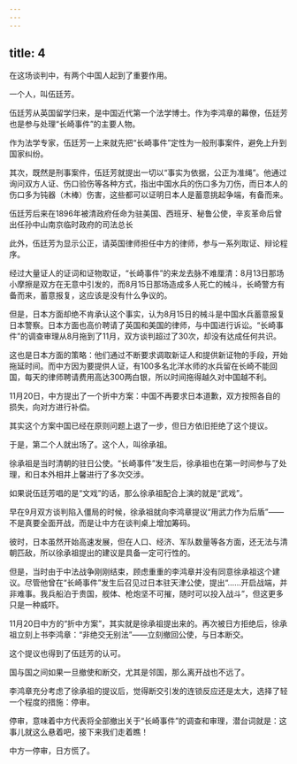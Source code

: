 ```yaml
---
---
---
```

title: 4
---



在这场谈判中，有两个中国人起到了重要作用。

一个人，叫伍廷芳。

伍廷芳从英国留学归来，是中国近代第一个法学博士。作为李鸿章的幕僚，伍廷芳也是参与处理“长崎事件”的主要人物。

作为法学专家，伍廷芳一上来就先把“长崎事件”定性为一般刑事案件，避免上升到国家纠纷。

其次，既然是刑事案件，伍廷芳就提出一切以“事实为依据，公正为准绳”。他通过询问双方人证、伤口验伤等各种方式，指出中国水兵的伤口多为刀伤，而日本人的伤口多为钝器（木棒）伤害，这些都可以证明日本人是蓄意挑起争端，有备而来。

伍廷芳后来在1896年被清政府任命为驻美国、西班牙、秘鲁公使，辛亥革命后曾出任孙中山南京临时政府的司法总长



此外，伍廷芳为显示公正，请英国律师担任中方的律师，参与一系列取证、辩论程序。

经过大量证人的证词和证物取证，“长崎事件”的来龙去脉不难厘清：8月13日那场小摩擦是双方在无意中引发的，而8月15日那场造成多人死亡的械斗，长崎警方有备而来，蓄意报复，这应该是没有什么争议的。

但是，日本方面却绝不肯承认这个事实，认为8月15日的械斗是中国水兵蓄意报复日本警察。日本方面也高价聘请了英国和美国的律师，与中国进行诉讼。“长崎事件”的调查审理从8月拖到了11月，双方谈判超过了30次，却没有达成任何共识。

这也是日本方面的策略：他们通过不断要求调取新证人和提供新证物的手段，开始拖延时间。而中方因为要提供人证，有100多名北洋水师的水兵留在长崎不能回国，每天的律师聘请费用高达300两白银，所以时间拖得越久对中国越不利。

11月20日，中方提出了一个折中方案：中国不再要求日本道歉，双方按照各自的损失，向对方进行补偿。

其实这个方案中国已经在原则问题上退了一步，但日方依旧拒绝了这个提议。

于是，第二个人就出场了。这个人，叫徐承祖。

徐承祖是当时清朝的驻日公使。“长崎事件”发生后，徐承祖也在第一时间参与了处理，和日本外相井上馨进行了多次交涉。

如果说伍廷芳唱的是“文戏”的话，那么徐承祖配合上演的就是“武戏”。

早在9月双方谈判陷入僵局的时候，徐承祖就向李鸿章提议“用武力作为后盾”——不是真要全面开战，而是让中方在谈判桌上增加筹码。

彼时，日本虽然开始高速发展，但在人口、经济、军队数量等各方面，还无法与清朝匹敌，所以徐承祖提出的建议是具备一定可行性的。

但是，当时由于中法战争刚刚结束，顾虑重重的李鸿章并没有同意徐承祖这个建议。尽管他曾在“长崎事件”发生后召见过日本驻天津公使，提出“……开启战端，并非难事。我兵船泊于贵国，舰体、枪炮坚不可摧，随时可以投入战斗”，但这更多只是一种威吓。

11月20日中方的“折中方案”，其实就是徐承祖提出来的。再次被日方拒绝后，徐承祖立刻上书李鸿章：“非绝交无别法”——立刻撤回公使，与日本断交。

这个提议也得到了伍廷芳的认可。

国与国之间如果一旦撤使和断交，尤其是邻国，那么离开战也不远了。

李鸿章充分考虑了徐承祖的提议后，觉得断交引发的连锁反应还是太大，选择了轻一个程度的措施：停审。

停审，意味着中方代表将全部撤出关于“长崎事件”的调查和审理，潜台词就是：这事儿就这么悬着吧，接下来我们走着瞧！

中方一停审，日方慌了。